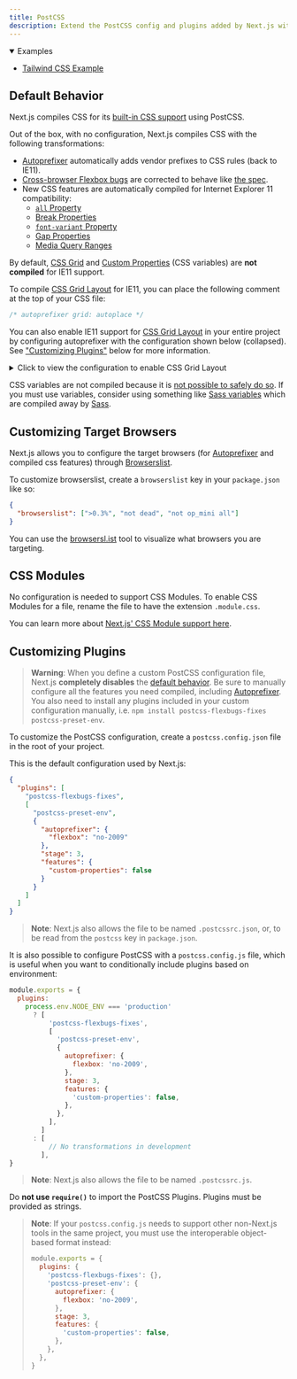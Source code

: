 ```yaml
---
title: PostCSS
description: Extend the PostCSS config and plugins added by Next.js with your own.
---
```


<details open>
  <summary>
    Examples
  </summary>

-   [Tailwind CSS Example](https://github.com/vercel/next.js/tree/canary/examples/with-tailwindcss)

</details>

## Default Behavior

Next.js compiles CSS for its [built-in CSS support](/docs/pages/building-your-application/styling) using PostCSS.

Out of the box, with no configuration, Next.js compiles CSS with the following transformations:

-   [Autoprefixer](https://github.com/postcss/autoprefixer) automatically adds vendor prefixes to CSS rules (back to IE11).
-   [Cross-browser Flexbox bugs](https://github.com/philipwalton/flexbugs) are corrected to behave like [the spec](https://www.w3.org/TR/css-flexbox-1/).
-   New CSS features are automatically compiled for Internet Explorer 11 compatibility:
    -   [`all` Property](https://developer.mozilla.org/en-US/docs/Web/CSS/all)
    -   [Break Properties](https://developer.mozilla.org/en-US/docs/Web/CSS/break-after)
    -   [`font-variant` Property](https://developer.mozilla.org/en-US/docs/Web/CSS/font-variant)
    -   [Gap Properties](https://developer.mozilla.org/en-US/docs/Web/CSS/gap)
    -   [Media Query Ranges](https://developer.mozilla.org/en-US/docs/Web/CSS/Media_Queries/Using_media_queries#Syntax_improvements_in_Level_4)

By default, [CSS Grid](https://www.w3.org/TR/css-grid-1/) and [Custom Properties](https://developer.mozilla.org/en-US/docs/Web/CSS/var) (CSS variables) are **not compiled** for IE11 support.

To compile [CSS Grid Layout](https://developer.mozilla.org/en-US/docs/Web/CSS/grid) for IE11, you can place the following comment at the top of your CSS file:

```css
/* autoprefixer grid: autoplace */
```

You can also enable IE11 support for [CSS Grid Layout](https://developer.mozilla.org/en-US/docs/Web/CSS/grid)
in your entire project by configuring autoprefixer with the configuration shown below (collapsed).
See ["Customizing Plugins"](#customizing-plugins) below for more information.

<details>
  <summary>Click to view the configuration to enable CSS Grid Layout</summary>

```json
{
  "plugins": [
    "postcss-flexbugs-fixes",
    [
      "postcss-preset-env",
      {
        "autoprefixer": {
          "flexbox": "no-2009",
          "grid": "autoplace"
        },
        "stage": 3,
        "features": {
          "custom-properties": false
        }
      }
    ]
  ]
}
```

</details>

CSS variables are not compiled because it is [not possible to safely do so](https://github.com/MadLittleMods/postcss-css-variables#caveats).
If you must use variables, consider using something like [Sass variables](https://sass-lang.com/documentation/variables) which are compiled away by [Sass](https://sass-lang.com/).

## Customizing Target Browsers

Next.js allows you to configure the target browsers (for [Autoprefixer](https://github.com/postcss/autoprefixer) and compiled css features) through [Browserslist](https://github.com/browserslist/browserslist).

To customize browserslist, create a `browserslist` key in your `package.json` like so:

```json
{
  "browserslist": [">0.3%", "not dead", "not op_mini all"]
}
```

You can use the [browsersl.ist](https://browsersl.ist/?q=%3E0.3%25%2C+not+ie+11%2C+not+dead%2C+not+op_mini+all) tool to visualize what browsers you are targeting.

## CSS Modules

No configuration is needed to support CSS Modules. To enable CSS Modules for a file, rename the file to have the extension `.module.css`.

You can learn more about [Next.js' CSS Module support here](/docs/pages/building-your-application/styling).

## Customizing Plugins

> **Warning**: When you define a custom PostCSS configuration file, Next.js **completely disables** the [default behavior](#default-behavior).
> Be sure to manually configure all the features you need compiled, including [Autoprefixer](https://github.com/postcss/autoprefixer).
> You also need to install any plugins included in your custom configuration manually, i.e. `npm install postcss-flexbugs-fixes postcss-preset-env`.

To customize the PostCSS configuration, create a `postcss.config.json` file in the root of your project.

This is the default configuration used by Next.js:

```json filename="postcss.config.json"
{
  "plugins": [
    "postcss-flexbugs-fixes",
    [
      "postcss-preset-env",
      {
        "autoprefixer": {
          "flexbox": "no-2009"
        },
        "stage": 3,
        "features": {
          "custom-properties": false
        }
      }
    ]
  ]
}
```

> **Note**: Next.js also allows the file to be named `.postcssrc.json`, or, to be read from the `postcss` key in `package.json`.

It is also possible to configure PostCSS with a `postcss.config.js` file, which is useful when you want to conditionally include plugins based on environment:

```js filename="postcss.config.js"
module.exports = {
  plugins:
    process.env.NODE_ENV === 'production'
      ? [
          'postcss-flexbugs-fixes',
          [
            'postcss-preset-env',
            {
              autoprefixer: {
                flexbox: 'no-2009',
              },
              stage: 3,
              features: {
                'custom-properties': false,
              },
            },
          ],
        ]
      : [
          // No transformations in development
        ],
}
```

> **Note**: Next.js also allows the file to be named `.postcssrc.js`.

Do **not use `require()`** to import the PostCSS Plugins. Plugins must be provided as strings.

> **Note**: If your `postcss.config.js` needs to support other non-Next.js tools in the same project, you must use the interoperable object-based format instead:
>
> ```js
> module.exports = {
>   plugins: {
>     'postcss-flexbugs-fixes': {},
>     'postcss-preset-env': {
>       autoprefixer: {
>         flexbox: 'no-2009',
>       },
>       stage: 3,
>       features: {
>         'custom-properties': false,
>       },
>     },
>   },
> }
> ```
